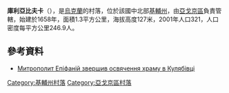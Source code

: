 {{coord|50|18|51|N|31|41|6|E|scale:30000|display=title}}

'''庫利亞比夫卡'''（{{lang-uk|Кулябівка}}），是[[烏克蘭|烏克蘭]]的村落，位於該國中北部[[基輔州|基輔州]]，由[[亞戈京區|亞戈京區]]負責管轄，始建於1658年，面積1.3平方公里，海拔高度127米，2001年人口321，人口密度每平方公里246.9人。

==參考資料==
* [http://www.cerkva.info/en/news/diocese-of-kyiv/3931-kuliabivka.html Митрополит Епіфаній звершив освячення храму в Кулябівці] {{Wayback|url=http://www.cerkva.info/en/news/diocese-of-kyiv/3931-kuliabivka.html |date=20150923221715 }}

{{DEFAULTSORT:Кулябівка}}
[[Category:基輔州村落|Category:基輔州村落]]
[[Category:亞戈京區村落|Category:亞戈京區村落]]


{{Kiev-geo-stub}}